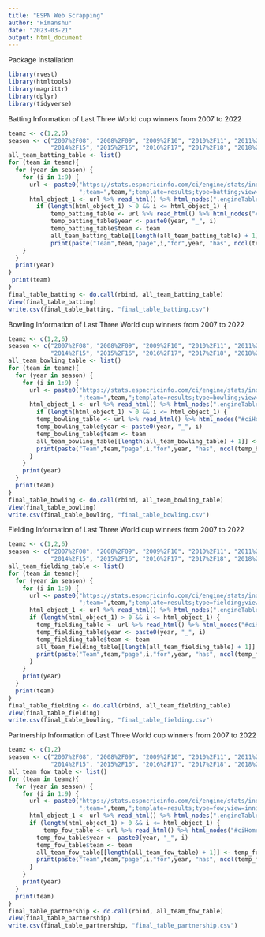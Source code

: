 ---
title: "ESPN Web Scrapping"
author: "Himanshu"
date: "2023-03-21"
output: html_document
---
Package Installation

```{r Package Installation, warning=FALSE}
library(rvest)
library(htmltools)
library(magrittr)
library(dplyr)
library(tidyverse)
```

Batting Information of Last Three World cup winners from 2007 to 2022

```{r Batting, include=FALSE}
teamz <- c(1,2,6)
season <- c("2007%2F08", "2008%2F09", "2009%2F10", "2010%2F11", "2011%2F12", "2012%2F13", "2013%2F14",
            "2014%2F15", "2015%2F16", "2016%2F17", "2017%2F18", "2018%2F19", "2019%2F20","2020%2F21","2021%2F22")
all_team_batting_table <- list()
for (team in teamz){
  for (year in season) {
    for (i in 1:9) {
      url <- paste0("https://stats.espncricinfo.com/ci/engine/stats/index.html?class=2;page=",i,";season=",year,
                    ";team=",team,";template=results;type=batting;view=innings")
      html_object_1 <- url %>% read_html() %>% html_nodes(".engineTable:nth-child(4) .left:nth-child(1) b+ b") %>% html_text()
        if (length(html_object_1) > 0 && i <= html_object_1) {
            temp_batting_table <- url %>% read_html() %>% html_nodes("#ciHomeContentlhs > div.pnl650M > table:nth-child(5)") %>% html_table() %>% as.data.frame()
            temp_batting_table$year <- paste0(year, "_", i)
            temp_batting_table$team <- team
            all_team_batting_table[[length(all_team_batting_table) + 1]] <- temp_batting_table
            print(paste("Team",team,"page",i,"for",year, "has", ncol(temp_batting_table), "columns"))
    }
  }
  print(year)
}
 print(team)
}
final_table_batting <- do.call(rbind, all_team_batting_table)      
View(final_table_batting)
write.csv(final_table_batting, "final_table_batting.csv")
```

Bowling Information of Last Three World cup winners from 2007 to 2022

```{r Bowling, include=FALSE}
teamz <- c(1,2,6)
season <- c("2007%2F08", "2008%2F09", "2009%2F10", "2010%2F11", "2011%2F12", "2012%2F13", "2013%2F14",
            "2014%2F15", "2015%2F16", "2016%2F17", "2017%2F18", "2018%2F19", "2019%2F20","2020%2F21","2021%2F22")
all_team_bowling_table <- list()
for (team in teamz){
  for (year in season) {
    for (i in 1:9) {
      url <- paste0("https://stats.espncricinfo.com/ci/engine/stats/index.html?class=2;page=",i,";season=",year,
                    ";team=",team,";template=results;type=bowling;view=innings")
      html_object_1 <- url %>% read_html() %>% html_nodes(".engineTable:nth-child(4) .left:nth-child(1) b+ b") %>% html_text()
        if (length(html_object_1) > 0 && i <= html_object_1) {
        temp_bowling_table <- url %>% read_html() %>% html_nodes("#ciHomeContentlhs > div.pnl650M > table:nth-child(5)") %>% html_table() %>% as.data.frame()
        temp_bowling_table$year <- paste0(year, "_", i)
        temp_bowling_table$team <- team
        all_team_bowling_table[[length(all_team_bowling_table) + 1]] <- temp_bowling_table
        print(paste("Team",team,"page",i,"for",year, "has", ncol(temp_bowling_table), "columns"))
      }
    }
    print(year)
  }
  print(team)
}
final_table_bowling <- do.call(rbind, all_team_bowling_table)      
View(final_table_bowling)
write.csv(final_table_bowling, "final_table_bowling.csv")
```

Fielding Information of Last Three World cup winners from 2007 to 2022

```{r Fielding, include=FALSE}
teamz <- c(1,2,6)
season <- c("2007%2F08", "2008%2F09", "2009%2F10", "2010%2F11", "2011%2F12", "2012%2F13", "2013%2F14",
            "2014%2F15", "2015%2F16", "2016%2F17", "2017%2F18", "2018%2F19", "2019%2F20","2020%2F21","2021%2F22")
all_team_fielding_table <- list()
for (team in teamz){
  for (year in season) {
    for (i in 1:9) {
      url <- paste0("https://stats.espncricinfo.com/ci/engine/stats/index.html?class=2;page=",i,";season=",year,
                    ";team=",team,";template=results;type=fielding;view=innings")
      html_object_1 <- url %>% read_html() %>% html_nodes(".engineTable:nth-child(4) .left:nth-child(1) b+ b") %>% html_text()
      if (length(html_object_1) > 0 && i <= html_object_1) {
        temp_fielding_table <- url %>% read_html() %>% html_nodes("#ciHomeContentlhs > div.pnl650M > table:nth-child(5)") %>% html_table() %>% as.data.frame()
        temp_fielding_table$year <- paste0(year, "_", i)
        temp_fielding_table$team <- team
        all_team_fielding_table[[length(all_team_fielding_table) + 1]] <- temp_fielding_table
        print(paste("Team",team,"page",i,"for",year, "has", ncol(temp_fielding_table), "columns"))
      }
    }
    print(year)
  }
  print(team)
}
final_table_fielding <- do.call(rbind, all_team_fielding_table)      
View(final_table_fielding)
write.csv(final_table_bowling, "final_table_fielding.csv")
```

Partnership Information of Last Three World cup winners from 2007 to 2022

```{r Partnership, include=FALSE}

teamz <- c(1,2)
season <- c("2007%2F08", "2008%2F09", "2009%2F10", "2010%2F11", "2011%2F12", "2012%2F13", "2013%2F14",
            "2014%2F15", "2015%2F16", "2016%2F17", "2017%2F18", "2018%2F19", "2019%2F20","2020%2F21","2021%2F22")
all_team_fow_table <- list()
for (team in teamz){
  for (year in season) {
    for (i in 1:9) {
      url <- paste0("https://stats.espncricinfo.com/ci/engine/stats/index.html?class=2;page=",i,";season=",year,
                    ";team=",team,";template=results;type=fow;view=innings")
      html_object_1 <- url %>% read_html() %>% html_nodes(".engineTable:nth-child(4) .left:nth-child(1) b+ b") %>% html_text()
      if (length(html_object_1) > 0 && i <= html_object_1) {
          temp_fow_table <- url %>% read_html() %>% html_nodes("#ciHomeContentlhs > div.pnl650M > table:nth-child(5)") %>% html_table() %>% as.data.frame()
        temp_fow_table$year <- paste0(year, "_", i)
        temp_fow_table$team <- team
        all_team_fow_table[[length(all_team_fow_table) + 1]] <- temp_fow_table
        print(paste("Team",team,"page",i,"for",year, "has", ncol(temp_fow_table), "columns"))
      }
    }
    print(year)
  }
  print(team)
}
final_table_partnership <- do.call(rbind, all_team_fow_table)      
View(final_table_partnership)
write.csv(final_table_partnership, "final_table_partnership.csv")
```


